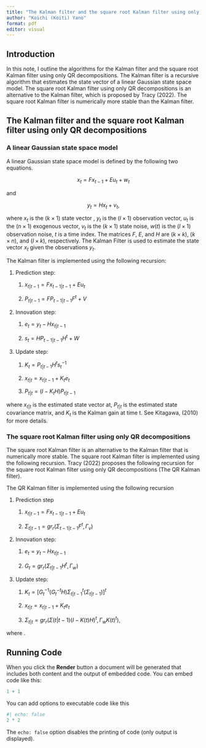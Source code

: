 ```yaml
---
title: "The Kalman filter and the square root Kalman filter using only QR decompositions"
author: "Koichi (Koiti) Yano"
format: pdf
editor: visual
---
```


## Introduction

In this note, I outline the algorithms for the Kalman filter and the square root Kalman filter using only QR decompositions. The Kalman filter is a recursive algorithm that estimates the state vector of a linear Gaussian state space model. The square root Kalman filter using only QR decompositions is an alternative to the Kalman filter, which is proposed by Tracy (2022). The square root Kalman filter is numerically more stable than the Kalman filter.

## The Kalman filter and the square root Kalman filter using only QR decompositions

### A linear Gaussian state space model

A linear Gaussian state space model is defined by the following two equations.

$$
x_t=Fx_{t-1} + E u_t + w_t
$$

and

$$y_t=Hx_t+v_t,$$

where $x_t$ is the $(k \times 1)$ state vector , $y_t$ is the $(l \times 1)$ observation vector, $u_t$ is the $(n \times 1)$ exogenous vector, $v_t$ is the $(k \times 1)$ state noise, $w(t)$ is the $(l \times 1)$ observation noise, $t$ is a time index. The matrices $F$, $E$, and $H$ are $(k \times k)$, $(k \times n)$, and $(l \times k)$, respectively. The Kalman Filter is used to estimate the state vector $x_t$ given the observations $y_t$.

The Kalman filter is implemented using the following recursion:

1.  Prediction step:

    1.  $x_{t|t-1} = F x_{t-1|t-1} + E u_t$

    2.  $P_{t|t-1} = F P_{t-1|t-1} F^t + V$

2.  Innovation step:

    1.  $e_t = y_t - H x_{t|t-1}$

    2.  $s_t = H P_{t-1|t-1}H^t + W$

3.  Update step:

    1.  $K_t=P_{t|t-1} H^t s_t^{-1}$

    2.  $x_{t|t} = x_{t|t-1} + K_t e_t$

    3.  $P_{t|t} = (I - K_t H) P_{t|t-1}$

where $x_{t|t}$ is the estimated state vector at, $P_{t|t}$ is the estimated state covariance matrix, and $K_t$ is the Kalman gain at time t. See Kitagawa, (2010) for more details.

### The square root Kalman filter using only QR decompositions

The square root Kalman filter is an alternative to the Kalman filter that is numerically more stable. The square root Kalman filter is implemented using the following recursion. Tracy (2022) proposes the following recursion for the square root Kalman filter using only QR decompositions (The QR Kalman filter).

The QR Kalman filter is implemented using the following recursion

1.  Prediction step

    1.  $x_{t|t-1} = F x_{t-1|t-1} + E u_t$

    2.  $\Sigma_{t|t-1} = gr_r(\Sigma_{t-1|t-1} F^t, \Gamma_v)$

2.  Innovation step:

    1.  $e_t = y_t - H x_{t|t-1}$

    2.  $G_t = gr_r (\Sigma_{t|t-1} H^t, \Gamma_w)$

3.  Update step:

    1.  $K_t={[G_t^{-1} (G_t^{-t} H) {\Sigma_{t|t-1}}^t(\Sigma_{t|t-1})]}^t$

    2.  $x_{t|t} = x_{t|t-1} + K_t e_t$

    3.  $\Sigma_{t|t} = gr_r(\Sigma(t|t-1) {(I - K(t) H)}^t, \Gamma_w {K(t)}^t),$

where .

## Running Code

When you click the **Render** button a document will be generated that includes both content and the output of embedded code. You can embed code like this:

```r
1 + 1
```

You can add options to executable code like this

```r
#| echo: false
2 * 2
```

The `echo: false` option disables the printing of code (only output is displayed).
